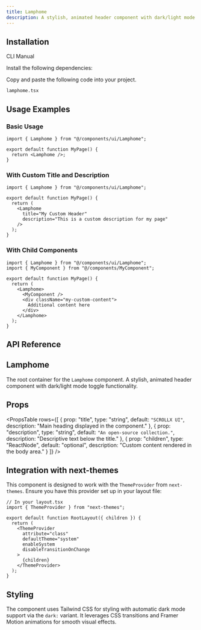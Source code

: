 ```yaml
---
title: Lamphome
description: A stylish, animated header component with dark/light mode toggle functionality.
---
```


<ComponentPreview
  name="lamphome-demo"
  className=""
  description="An accessible Lamphome component built with ScrollX UI"
/>

## Installation

<Tabs defaultValue="cli" className="w-full">
  <TabsList>
    <TabsTrigger value="cli">CLI</TabsTrigger>
    <TabsTrigger value="manual">Manual</TabsTrigger>
  </TabsList>
  <TabsContent value="cli">
    <PkgOptions name="lamphome" />
  </TabsContent>
  <TabsContent value="manual">
    <Steps>

<Step>Install the following dependencies:</Step>
<DepsOptions name="framer-motion" />

<Step>Copy and paste the following code into your project.</Step>
<p>
  <code>lamphome.tsx</code>
</p>
<ComponentSource name="lamphome" />

</Steps>
  </TabsContent>
</Tabs>

## Usage Examples

### Basic Usage

```tsx
import { Lamphome } from "@/components/ui/Lamphome";

export default function MyPage() {
  return <Lamphome />;
}
```

### With Custom Title and Description

```tsx
import { Lamphome } from "@/components/ui/Lamphome";

export default function MyPage() {
  return (
    <Lamphome 
      title="My Custom Header" 
      description="This is a custom description for my page" 
    />
  );
}
```

### With Child Components

```tsx
import { Lamphome } from "@/components/ui/Lamphome";
import { MyComponent } from "@/components/MyComponent";

export default function MyPage() {
  return (
    <Lamphome>
      <MyComponent />
      <div className="my-custom-content">
        Additional content here
      </div>
    </Lamphome>
  );
}
```



## API Reference

## Lamphome

The root container for the `Lamphome` component. A stylish, animated header component with dark/light mode toggle functionality.

## Props

<PropsTable
  rows={[
    {
      prop: "title",
      type: "string",
      default: `"SCROLLX UI"`,
      description: "Main heading displayed in the component."
    },
    {
      prop: "description",
      type: "string",
      default: `"An open-source collection."`,
      description: "Descriptive text below the title."
    },
    {
      prop: "children",
      type: "ReactNode",
      default: "optional",
      description: "Custom content rendered in the body area."
    }
  ]}
/>




## Integration with next-themes

This component is designed to work with the `ThemeProvider` from `next-themes`. Ensure you have this provider set up in your layout file:

```tsx
// In your layout.tsx
import { ThemeProvider } from "next-themes";

export default function RootLayout({ children }) {
  return (
    <ThemeProvider
      attribute="class"
      defaultTheme="system"
      enableSystem
      disableTransitionOnChange
    >
      {children}
    </ThemeProvider>
  );
}
```

## Styling

The component uses Tailwind CSS for styling with automatic dark mode support via the `dark:` variant. It leverages CSS transitions and Framer Motion animations for smooth visual effects.